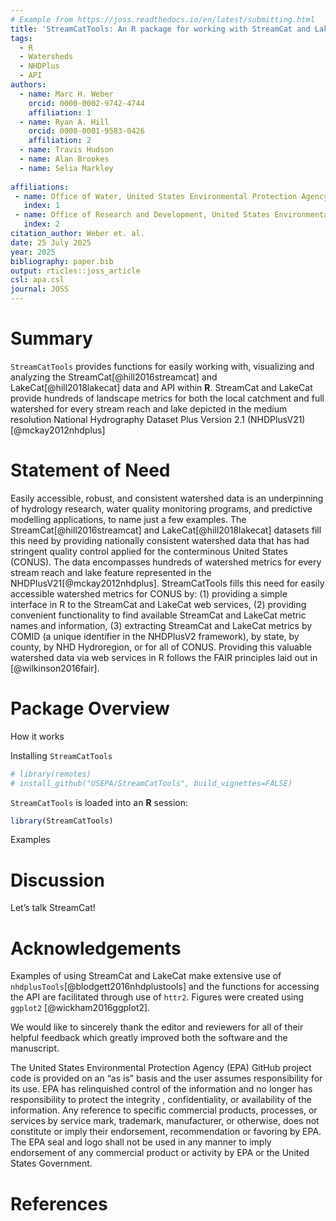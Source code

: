 ```yaml
---
# Example from https://joss.readthedocs.io/en/latest/submitting.html
title: 'StreamCatTools: An R package for working with StreamCat and LakeCat watershed data in R'
tags:
  - R
  - Watersheds
  - NHDPlus
  - API
authors:
  - name: Marc H. Weber
    orcid: 0000-0002-9742-4744
    affiliation: 1
  - name: Ryan A. Hill
    orcid: 0000-0001-9583-0426
    affiliation: 2
  - name: Travis Hudson
  - name: Alan Brookes
  - name: Selia Markley
  
affiliations:
 - name: Office of Water, United States Environmental Protection Agency
   index: 1
 - name: Office of Research and Development, United States Environmental Protection Agency
   index: 2
citation_author: Weber et. al.
date: 25 July 2025
year: 2025
bibliography: paper.bib
output: rticles::joss_article
csl: apa.csl
journal: JOSS
---
```


# Summary

`StreamCatTools` provides functions for easily working with, visualizing and analyzing the StreamCat[@hill2016streamcat] and LakeCat[@hill2018lakecat] data and API within **R**. StreamCat and LakeCat provide hundreds of landscape metrics for both the local catchment and full watershed for every stream reach and lake depicted in the medium resolution National Hydrography Dataset Plus Version 2.1 (NHDPlusV21)[@mckay2012nhdplus]

# Statement of Need

Easily accessible, robust, and consistent watershed data is an underpinning of hydrology research, water quality monitoring programs, and predictive modelling applications, to name just a few examples.  The StreamCat[@hill2016streamcat] and LakeCat[@hill2018lakecat] datasets fill this need by providing nationally consistent watershed data that has had stringent quality control applied for the conterminous United States (CONUS). The data encompasses hundreds of watershed metrics for every stream reach and lake feature represented in the NHDPlusV21[@mckay2012nhdplus]. StreamCatTools fills this need for easily accessible watershed metrics for CONUS by: (1) providing a simple interface in R to the StreamCat and LakeCat web services, (2) providing convenient functionality to find available StreamCat and LakeCat metric names and information, (3) extracting StreamCat and LakeCat metrics by COMID (a unique identifier in the NHDPlusV2 framework), by state, by county, by NHD Hydroregion, or for all of CONUS. Providing this valuable watershed data via web services in R follows the FAIR principles laid out in [@wilkinson2016fair].

# Package Overview

How it works

Installing `StreamCatTools` 
```r
# library(remotes)
# install_github("USEPA/StreamCatTools", build_vignettes=FALSE)
```

`StreamCatTools` is loaded into an **R** session:
```r
library(StreamCatTools)
```

Examples


# Discussion

Let's talk StreamCat!

# Acknowledgements

Examples of using StreamCat and LakeCat make extensive use of `nhdplusTools`[@blodgett2016nhdplustools] and the functions for accessing the API are facilitated through use of `httr2`. Figures were created using `ggplot2` [@wickham2016ggplot2]. 

We would like to sincerely thank the editor and reviewers for all of their helpful feedback which greatly improved both the software and the manuscript.

The United States Environmental Protection Agency (EPA) GitHub project code is provided on an "as is" basis and the user assumes responsibility for its use. EPA has relinquished control of the information and no longer has responsibility to protect the integrity , confidentiality, or availability of the information. Any reference to specific commercial products, processes, or services by service mark, trademark, manufacturer, or otherwise, does not constitute or imply their endorsement, recommendation or favoring by EPA. The EPA seal and logo shall not be used in any manner to imply endorsement of any commercial product or activity by EPA or the United States Government.

# References
